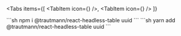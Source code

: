 
<PropsTable of={ReactHeadlessTable} />

<Tabs
  items={[
    <TabItem icon={<TsIcon />} />,
    <TabItem icon={<JsIcon />} />
  ]}
>
  <Tab>
    ```sh
    npm i @trautmann/react-headless-table uuid
    ```
  </Tab>
  <Tab>
    ```sh
    yarn add @trautmann/react-headless-table uuid
    ```
  </Tab>
</Tabs>